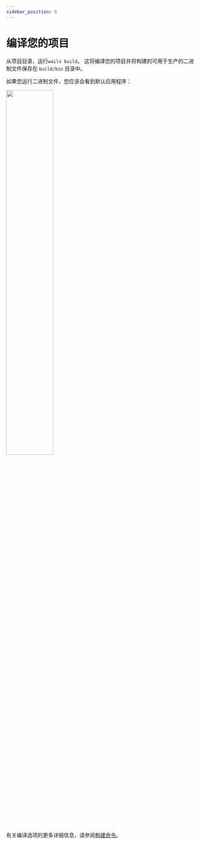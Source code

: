 ```yaml
---
sidebar_position: 6
---
```


# 编译您的项目

从项目目录，运行`wails build`。 这将编译您的项目并将构建的可用于生产的二进制文件保存在 `build/bin` 目录中。

如果您运行二进制文件，您应该会看到默认应用程序：

<div class="text--center">
  <img
    src={require("@site/static/img/defaultproject.png").default}
    width="50%"
    class="screenshot"
  />
</div>

<br />

有关编译选项的更多详细信息，请参阅[构建命令](../reference/cli#构建)。
